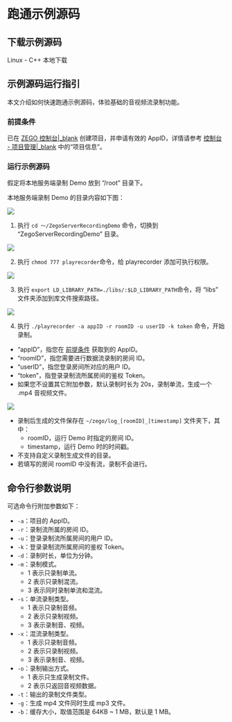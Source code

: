 # 跑通示例源码

## 下载示例源码

<Card title="示例源码" href="https://storage.zego.im/downloads/ZegoServerRecordingDemo.zip" target="_blank">
Linux - C++ 本地下载
</Card>

## 示例源码运行指引

本文介绍如何快速跑通示例源码，体验基础的音视频流录制功能。

### 前提条件

已在 [ZEGO 控制台\|_blank](https://console.zego.im) 创建项目，并申请有效的 AppID，详情请参考 [控制台 - 项目管理\|_blank](#12107) 中的“项目信息”。

### 运行示例源码

假定将本地服务端录制 Demo 放到  “/root” 目录下。

本地服务端录制 Demo 的目录内容如下图：

<Frame width="512" height="auto" caption="">
  <img src="https://storage.zego.im/sdk-doc/Pics/Linux/ServerRecording/demoMenu.png" />
</Frame>

1. 执行 `cd ～/ZegoServerRecordingDemo` 命令，切换到 “ZegoServerRecordingDemo” 目录。

<Frame width="512" height="auto" caption="">
  <img src="https://storage.zego.im/sdk-doc/Pics/Linux/ServerRecording/use_step1.jpg" />
</Frame>

2. 执行 `chmod 777 playrecorder`命令，给 playrecorder 添加可执行权限。

<Frame width="512" height="auto" caption="">
  <img src="https://storage.zego.im/sdk-doc/Pics/Linux/ServerRecording/use_step2.jpg" />
</Frame>

3. 执行 `export LD_LIBRARY_PATH=./libs/:$LD_LIBRARY_PATH`命令，将 “libs” 文件夹添加到库文件搜索路径。

<Frame width="512" height="auto" caption="">
  <img src="https://storage.zego.im/sdk-doc/Pics/Linux/ServerRecording/use_step3.jpg" />
</Frame>

4. 执行 `./playrecorder -a appID -r roomID -u userID -k token` 命令，开始录制。 

- “appID”，指您在 [前提条件](19015#1_1) 获取到的 AppID。
- “roomID”，指您需要进行数据流录制的房间 ID。
- “userID”，指您登录房间所对应的用户 ID。
- “token”，指登录录制流所属房间的鉴权 Token。
- 如果您不设置其它附加参数，默认录制时长为 20s，录制单流，生成一个 .mp4 音视频文件。 

<Frame width="512" height="auto" caption="">
  <img src="https://storage.zego.im/sdk-doc/Pics/Linux/ServerRecording/use_step4.jpg" />
</Frame>

<Warning title="Warning">

- 录制后生成的文件保存在 `~/zego/log_[roomID]_[timestamp]` 文件夹下，其中：
    - roomID，运行 Demo 时指定的房间 ID。
    - timestamp，运行 Demo 时的时间戳。
- 不支持自定义录制生成文件的目录。
- 若填写的房间 roomID 中没有流，录制不会进行。  
</Warning>

## 命令行参数说明

可选命令行附加参数如下：

- `-a`：项目的 AppID。
- `-r`：录制流所属的房间 ID。
- `-u`：登录录制流所属房间的用户 ID。
- `-k`：登录录制流所属房间的鉴权 Token。
- `-d`：录制时长，单位为分钟。
- `-m`：录制模式。
    - 1 表示只录制单流。
    - 2 表示只录制混流。
    - 3 表示同时录制单流和混流。
- `-s`：单流录制类型。
    - 1 表示只录制音频。
    - 2 表示只录制视频。
    - 3 表示录制音、视频。
- `-x`：混流录制类型。
    - 1 表示只录制音频。
    - 2 表示只录制视频。
    - 3 表示录制音、视频。
- `-o`：录制输出方式。
    - 1 表示只生成录制文件。
    - 2 表示只返回音视频数据。
- `-t`：输出的录制文件类型。
- `-g`：生成 mp4 文件同时生成 mp3 文件。
- `-b`：缓存大小，取值范围是 64KB ~ 1 MB，默认是 1 MB。
